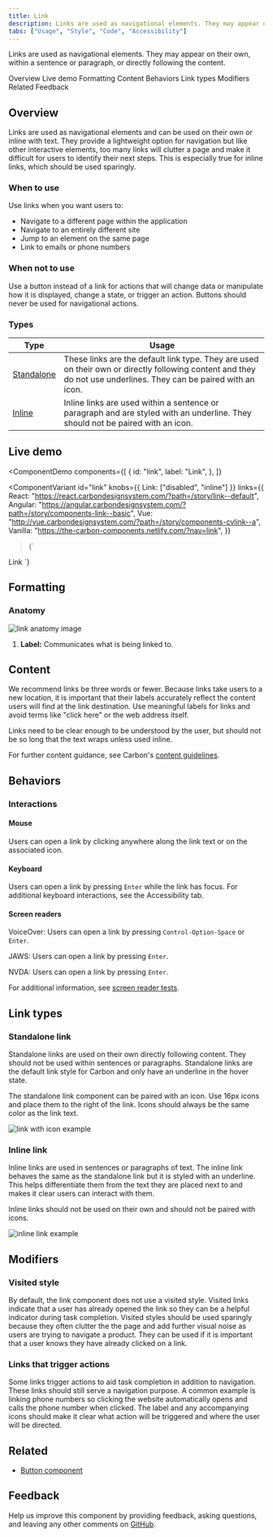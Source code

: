 ```yaml
---
title: Link
description: Links are used as navigational elements. They may appear on their own, within a sentence or paragraph, or directly following the content.
tabs: ["Usage", "Style", "Code", "Accessibility"]
---
```


<PageDescription>

Links are used as navigational elements. They may appear on their own, within a sentence or paragraph, or directly following the content.

</PageDescription>

<AnchorLinks>

<AnchorLink>Overview</AnchorLink>
<AnchorLink>Live demo</AnchorLink>
<AnchorLink>Formatting</AnchorLink>
<AnchorLink>Content</AnchorLink>
<AnchorLink>Behaviors</AnchorLink>
<AnchorLink>Link types</AnchorLink>
<AnchorLink>Modifiers</AnchorLink>
<AnchorLink>Related</AnchorLink>
<AnchorLink>Feedback</AnchorLink>

</AnchorLinks>

## Overview

Links are used as navigational elements and can be used on their own or inline with text. They provide a lightweight option for navigation but like other interactive elements, too many links will clutter a page and make it difficult for users to identify their next steps. This is especially true for inline links, which should be used sparingly.

### When to use

Use links when you want users to:

- Navigate to a different page within the application
- Navigate to an entirely different site
- Jump to an element on the same page
- Link to emails or phone numbers

### When not to use

Use a button instead of a link for actions that will change data or manipulate how it is displayed, change a state, or trigger an action. Buttons should never be used for navigational actions.

### Types

| Type                           | Usage                                                                                                                                                            |
| ------------------------------ | ---------------------------------------------------------------------------------------------------------------------------------------------------------------- |
| [Standalone](#standalone-link) | These links are the default link type. They are used on their own or directly following content and they do not use underlines. They can be paired with an icon. |
| [Inline](#inline-link)         | Inline links are used within a sentence or paragraph and are styled with an underline. They should not be paired with an icon.                                   |

## Live demo

<ComponentDemo
  components={[
    {
      id: "link",
      label: "Link",
    },
  ]}
>
  <ComponentVariant
    id="link"
    knobs={{ Link: ["disabled", "inline"] }}
    links={{
      React: "https://react.carbondesignsystem.com/?path=/story/link--default",
      Angular:
        "https://angular.carbondesignsystem.com/?path=/story/components-link--basic",
      Vue:
        "http://vue.carbondesignsystem.com/?path=/story/components-cvlink--a",
      Vanilla: "https://the-carbon-components.netlify.com/?nav=link",
    }}
  >{`
  <Link href="#">Link</Link>
  `}</ComponentVariant>
</ComponentDemo>

## Formatting

### Anatomy

<Row>
<Column colLg={8}>

![link anatomy image](images/01_link_anatomy_608.png)

</Column>
</Row>

1. **Label:** Communicates what is being linked to.

## Content

We recommend links be three words or fewer. Because links take users to a new location, it is important that their labels accurately reflect the content users will find at the link destination. Use meaningful labels for links and avoid terms like "click here" or the web address itself.

Links need to be clear enough to be understood by the user, but should not be so long that the text wraps unless used inline.

For further content guidance, see Carbon's [content guidelines](/guidelines/content/action-labels).

## Behaviors

### Interactions

#### Mouse

Users can open a link by clicking anywhere along the link text or on the associated icon.

#### Keyboard

Users can open a link by pressing `Enter` while the link has focus. For additional keyboard interactions, see the Accessibility tab.

#### Screen readers

VoiceOver: Users can open a link by pressing `Control-Option-Space` or `Enter`.

JAWS: Users can open a link by pressing `Enter`.

NVDA: Users can open a link by pressing `Enter`.

For additional information, see [screen reader tests](accessibility/#macos-screen-reader-tests).

## Link types

### Standalone link

Standalone links are used on their own directly following content. They should not be used within sentences or paragraphs. Standalone links are the default link style for Carbon and only have an underline in the hover state.

The standalone link component can be paired with an icon. Use 16px icons and place them to the right of the link. Icons should always be the same color as the link text.

<Row>
<Column colLg={8}>

![link with icon example](images/02_link_icon_608.png)

</Column>
</Row>

### Inline link

Inline links are used in sentences or paragraphs of text. The inline link behaves the same as the standalone link but it is styled with an underline. This helps differentiate them from the text they are placed next to and makes it clear users can interact with them.

Inline links should not be used on their own and should not be paired with icons.

<Row>
<Column colLg={8}>

![inline link example](images/03_link_inline_608.png)

</Column>
</Row>

## Modifiers

### Visited style

By default, the link component does not use a visited style. Visited links indicate that a user has already opened the link so they can be a helpful indicator during task completion. Visited styles should be used sparingly because they often clutter the the page and add further visual noise as users are trying to navigate a product. They can be used if it is important that a user knows they have already clicked on a link.

### Links that trigger actions

Some links trigger actions to aid task completion in addition to navigation. These links should still serve a navigation purpose. A common example is linking phone numbers so clicking the website automatically opens and calls the phone number when clicked. The label and any accompanying icons should make it clear what action will be triggered and where the user will be directed.

## Related

- [Button component](https://www.carbondesignsystem.com/components/button/usage/)

## Feedback

Help us improve this component by providing feedback, asking questions, and leaving any other comments on [GitHub](https://github.com/carbon-design-system/carbon-website/issues/new?assignees=&labels=feedback&template=feedback.md).

